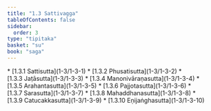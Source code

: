 ```yaml
---
title: "1.3 Sattivagga"
tableOfContents: false
sidebar:
  order: 3
type: "tipitaka"
basket: "su"
book: "saga"
---
```



<DynamicBreadcrumb />



<TableOfContents book="saga" section="1.3">
* [1.3.1 Sattisutta](1-3/1-3-1)
* [1.3.2 Phusatisutta](1-3/1-3-2)
* [1.3.3 Jaṭāsutta](1-3/1-3-3)
* [1.3.4 Manonivāraṇasutta](1-3/1-3-4)
* [1.3.5 Arahantasutta](1-3/1-3-5)
* [1.3.6 Pajjotasutta](1-3/1-3-6)
* [1.3.7 Sarasutta](1-3/1-3-7)
* [1.3.8 Mahaddhanasutta](1-3/1-3-8)
* [1.3.9 Catucakkasutta](1-3/1-3-9)
* [1.3.10 Eṇijaṅghasutta](1-3/1-3-10)
</TableOfContents>